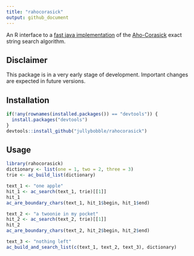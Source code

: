```yaml
---
title: "rahocorasick"
output: github_document
---
```


An R interface to a [fast java implementation](https://github.com/hankcs/AhoCorasickDoubleArrayTrie) of the [Aho-Corasick](https://en.wikipedia.org/wiki/Aho%E2%80%93Corasick_algorithm) exact string search algorithm.

## Disclaimer

This package is in a very early stage of development. Important changes are expected in future versions.

## Installation

```r
if(!any(rownames(installed.packages()) == "devtools")) {
  install.packages("devtools")
}
devtools::install_github("jullybobble/rahocorasick")
```


## Usage

```r
library(rahocorasick)
dictionary <- list(one = 1, two = 2, three = 3)
trie <- ac_build_list(dictionary)
```

```r
text_1 <- "one apple"
hit_1 <- ac_search(text_1, trie)[[1]]
hit_1
ac_are_boundary_chars(text_1, hit_1$begin, hit_1$end)
```

```r
text_2 <- "a twoonie in my pocket"
hit_2 <- ac_search(text_2, trie)[[1]]
hit_2
ac_are_boundary_chars(text_2, hit_2$begin, hit_2$end)
```

```r
text_3 <- "nothing left"
ac_build_and_search_list(c(text_1, text_2, text_3), dictionary)
```

